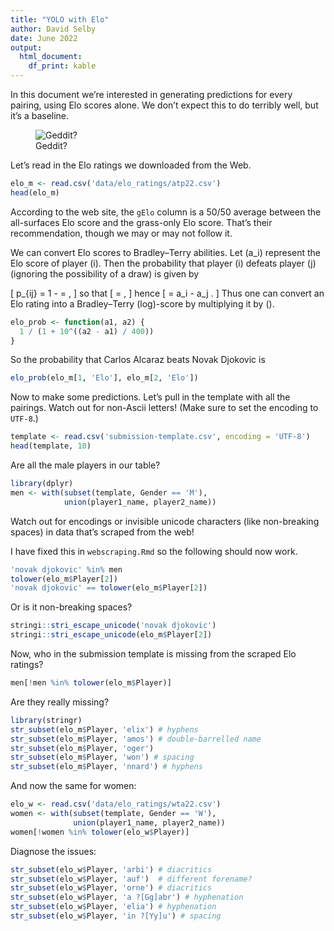 ---
title: "YOLO with Elo"
author: David Selby
date: June 2022
output:
  html_document:
    df_print: kable
---

In this document we're interested in generating predictions for every pairing, using Elo scores alone.
We don't expect this to do terribly well, but it's a baseline.

![Geddit?](https://c.tenor.com/S9934lMEfOwAAAAC/tenor.gif)

Let's read in the Elo ratings we downloaded from the Web.

```{r}
elo_m <- read.csv('data/elo_ratings/atp22.csv')
head(elo_m)
```

According to the web site, the `gElo` column is a 50/50 average between the all-surfaces Elo score and the grass-only Elo score.
That's their recommendation, though we may or may not follow it.

We can convert Elo scores to Bradley--Terry abilities.
Let \(a_i\) represent the Elo score of player \(i\).
Then the probability that player \(i\) defeats player \(j\) (ignoring the possibility of a draw) is given by

\[
p_{ij} = 1 - \frac1{1 + 10^{(a_i - a_j)/400}} = \frac{10^{a_i/400}}{ 10^{a_i/400} + 10^{a_j/400}},
\]
so that
\[
\frac{p_{ij}}{p_{ji}} = \frac{10^{a_i/400}}{10^{a_j/400}},
\]
hence
\[
\ln \frac{p_{ij}}{p_{ji}} = a_i \frac{\ln 10}{400} - a_j \frac{\ln 10}{400}.
\]
Thus one can convert an Elo rating into a Bradley--Terry (log)-score by multiplying it by \(\frac1{400}\ln 10\).

```{r}
elo_prob <- function(a1, a2) {
  1 / (1 + 10^((a2 - a1) / 400))
}
```

So the probability that Carlos Alcaraz beats Novak Djokovic is

```{r}
elo_prob(elo_m[1, 'Elo'], elo_m[2, 'Elo'])
```

Now to make some predictions.
Let's pull in the template with all the pairings.
Watch out for non-Ascii letters! (Make sure to set the encoding to `UTF-8`.)

```{r}
template <- read.csv('submission-template.csv', encoding = 'UTF-8')
head(template, 10)
```

Are all the male players in our table?

```{r message=F}
library(dplyr)
men <- with(subset(template, Gender == 'M'),
            union(player1_name, player2_name))
```

Watch out for encodings or invisible unicode characters (like non-breaking spaces) in data that's scraped from the web!

I have fixed this in `webscraping.Rmd` so the following should now work.

```{r}
'novak djokovic' %in% men
tolower(elo_m$Player[2])
'novak djokovic' == tolower(elo_m$Player[2])
```

Or is it non-breaking spaces?

```{r}
stringi::stri_escape_unicode('novak djokovic')
stringi::stri_escape_unicode(elo_m$Player[2])
```

Now, who in the submission template is missing from the scraped Elo ratings?

```{r}
men[!men %in% tolower(elo_m$Player)]
```

Are they really missing?

```{r}
library(stringr)
str_subset(elo_m$Player, 'elix') # hyphens
str_subset(elo_m$Player, 'amos') # double-barrelled name
str_subset(elo_m$Player, 'oger')
str_subset(elo_m$Player, 'won') # spacing
str_subset(elo_m$Player, 'nnard') # hyphens
```

And now the same for women:

```{r}
elo_w <- read.csv('data/elo_ratings/wta22.csv')
women <- with(subset(template, Gender == 'W'),
              union(player1_name, player2_name))
women[!women %in% tolower(elo_w$Player)]
```

Diagnose the issues:

```{r}
str_subset(elo_w$Player, 'arbi') # diacritics
str_subset(elo_w$Player, 'auf')  # different forename?
str_subset(elo_w$Player, 'orne') # diacritics
str_subset(elo_w$Player, 'a ?[Gg]abr') # hyphenation
str_subset(elo_w$Player, 'elia') # hyphenation
str_subset(elo_w$Player, 'in ?[Yy]u') # spacing
```



